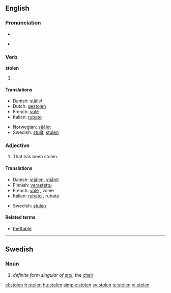 {{see|stollen}}
==English==

===Pronunciation===
*{{IPA|/'stəʊlən/}}
*{{audio|en-us-stolen.ogg|Audio (US)}}
*:{{rhymes|əʊlən}}

===Verb===
'''stolen'''

# {{past participle of|[[steal]]}}

====Translations====
{{trans-top|past participle of ''to steal''}}
*Danish: [[stjålet]]
*Dutch: [[gestolen]]
*French: [[volé]]
*Italian: [[rubato]]
{{trans-mid}}
*Norwegian: [[stjålet]]
*Swedish: [[stulit]], [[stulen]]
{{trans-bottom}}

===Adjective===
{{en-adj|-}}

# That has been stolen.

====Translations====
{{trans-top|that has been stolen}}
*Danish: [[stjålen]], [[stjålet]]
*Finnish: [[varastettu]]
*French: [[volé]] {{m}}, volée {{f}}
*Italian: [[rubato]] {{m}}, rubata {{f}}
{{trans-mid}}
*Swedish: [[stulen]]
{{trans-bottom}}

====Related terms====
*[[theftable]]

----

==Swedish==

===Noun===
{{infl|sv|noun}}

# ''definite form singular of [[stol]]'';  the [[chair]]

[[el:stolen]]
[[fr:stolen]]
[[hu:stolen]]
[[simple:stolen]]
[[sv:stolen]]
[[te:stolen]]
[[vi:stolen]]
